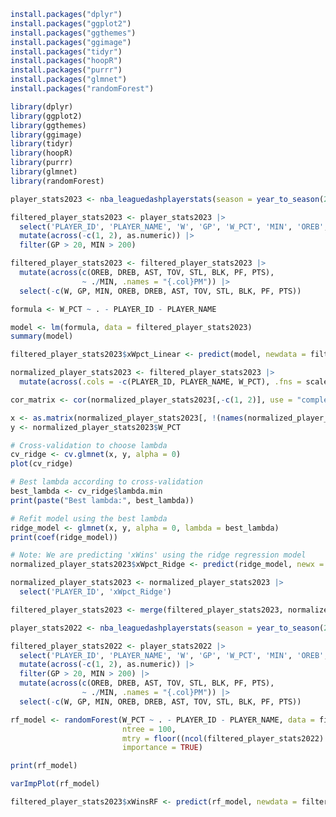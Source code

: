```r
install.packages("dplyr")
install.packages("ggplot2")
install.packages("ggthemes")
install.packages("ggimage")
install.packages("tidyr")
install.packages("hoopR")
install.packages("purrr")
install.packages("glmnet")
install.packages("randomForest")
```

```r
library(dplyr)
library(ggplot2)
library(ggthemes)
library(ggimage)
library(tidyr)
library(hoopR)
library(purrr)
library(glmnet)
library(randomForest)
```

```r
player_stats2023 <- nba_leaguedashplayerstats(season = year_to_season(2023))$LeagueDashPlayerStats
```


```r
filtered_player_stats2023 <- player_stats2023 |>
  select('PLAYER_ID', 'PLAYER_NAME', 'W', 'GP', 'W_PCT', 'MIN', 'OREB', 'DREB', 'AST', 'TOV', 'STL', 'BLK', 'PF', 'PTS') |>
  mutate(across(-c(1, 2), as.numeric)) |>
  filter(GP > 20, MIN > 200) 
```

```r
filtered_player_stats2023 <- filtered_player_stats2023 |>
  mutate(across(c(OREB, DREB, AST, TOV, STL, BLK, PF, PTS), 
                ~ ./MIN, .names = "{.col}PM")) |>
  select(-c(W, GP, MIN, OREB, DREB, AST, TOV, STL, BLK, PF, PTS))
```

```r
formula <- W_PCT ~ . - PLAYER_ID - PLAYER_NAME

model <- lm(formula, data = filtered_player_stats2023)
summary(model)
```
```r
filtered_player_stats2023$xWpct_Linear <- predict(model, newdata = filtered_player_stats2023)
```

```r
normalized_player_stats2023 <- filtered_player_stats2023 |>
  mutate(across(.cols = -c(PLAYER_ID, PLAYER_NAME, W_PCT), .fns = scale))
```

```r
cor_matrix <- cor(normalized_player_stats2023[,-c(1, 2)], use = "complete.obs")
```

```r
x <- as.matrix(normalized_player_stats2023[, !(names(normalized_player_stats2023) %in% c("W_PCT", "PLAYER_ID", "PLAYER_NAME"))])
y <- normalized_player_stats2023$W_PCT
```


```r
# Cross-validation to choose lambda
cv_ridge <- cv.glmnet(x, y, alpha = 0)
plot(cv_ridge)
```


```r
# Best lambda according to cross-validation
best_lambda <- cv_ridge$lambda.min
print(paste("Best lambda:", best_lambda))
```


```r
# Refit model using the best lambda
ridge_model <- glmnet(x, y, alpha = 0, lambda = best_lambda)
print(coef(ridge_model))
```
```r
# Note: We are predicting 'xWins' using the ridge regression model
normalized_player_stats2023$xWpct_Ridge <- predict(ridge_model, newx = x, s = best_lambda, type = "response")
```

```r
normalized_player_stats2023 <- normalized_player_stats2023 |>
  select('PLAYER_ID', 'xWpct_Ridge')

filtered_player_stats2023 <- merge(filtered_player_stats2023, normalized_player_stats2023, by = "PLAYER_ID")
```

```r
player_stats2022 <- nba_leaguedashplayerstats(season = year_to_season(2022))$LeagueDashPlayerStats

filtered_player_stats2022 <- player_stats2022 |>
  select('PLAYER_ID', 'PLAYER_NAME', 'W', 'GP', 'W_PCT', 'MIN', 'OREB', 'DREB', 'AST', 'TOV', 'STL', 'BLK', 'PF', 'PTS') |>
  mutate(across(-c(1, 2), as.numeric)) |>
  filter(GP > 20, MIN > 200) |>
  mutate(across(c(OREB, DREB, AST, TOV, STL, BLK, PF, PTS), 
                ~ ./MIN, .names = "{.col}PM")) |>
  select(-c(W, GP, MIN, OREB, DREB, AST, TOV, STL, BLK, PF, PTS))
```

```r
rf_model <- randomForest(W_PCT ~ . - PLAYER_ID - PLAYER_NAME, data = filtered_player_stats2022, 
                         ntree = 100, 
                         mtry = floor((ncol(filtered_player_stats2022) - 2) / 3), 
                         importance = TRUE)

print(rf_model)
```

```r
varImpPlot(rf_model)
```
```r
filtered_player_stats2023$xWinsRF <- predict(rf_model, newdata = filtered_player_stats2023 %>% select(- 'xWpct_Linear', 'xWpct_Ridge' ))
```

